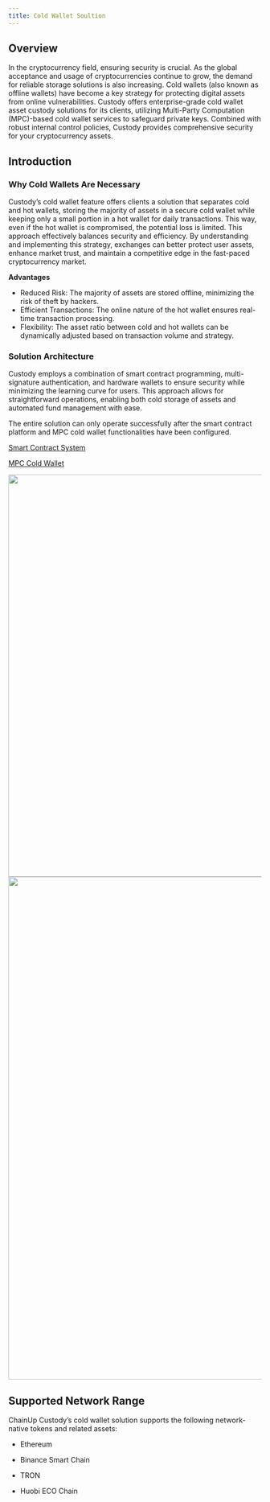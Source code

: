 ```yaml
---
title: Cold Wallet Soultion
---
```


## Overview

In the cryptocurrency field, ensuring security is crucial. As the global acceptance and usage of cryptocurrencies continue to grow, the demand for reliable storage solutions is also increasing. Cold wallets (also known as offline wallets) have become a key strategy for protecting digital assets from online vulnerabilities. Custody offers enterprise-grade cold wallet asset custody solutions for its clients, utilizing Multi-Party Computation (MPC)-based cold wallet services to safeguard private keys. Combined with robust internal control policies, Custody provides comprehensive security for your cryptocurrency assets.



## Introduction

### Why Cold Wallets Are Necessary

Custody’s cold wallet feature offers clients a solution that separates cold and hot wallets, storing the majority of assets in a secure cold wallet while keeping only a small portion in a hot wallet for daily transactions. This way, even if the hot wallet is compromised, the potential loss is limited. This approach effectively balances security and efficiency. By understanding and implementing this strategy, exchanges can better protect user assets, enhance market trust, and maintain a competitive edge in the fast-paced cryptocurrency market.


**Advantages**

* Reduced Risk: The majority of assets are stored offline, minimizing the risk of theft by hackers.
* Efficient Transactions: The online nature of the hot wallet ensures real-time transaction processing.
* Flexibility: The asset ratio between cold and hot wallets can be dynamically adjusted based on transaction volume and strategy.


### Solution Architecture

Custody employs a combination of smart contract programming, multi-signature authentication, and hardware wallets to ensure security while minimizing the learning curve for users. This approach allows for straightforward operations, enabling both cold storage of assets and automated fund management with ease.



<Note>
The entire solution can only operate successfully after the smart contract platform and MPC cold wallet functionalities have been configured.


[Smart Contract System](/help-center/manage-mpc/coldwallet/smartcontractsystem)

[MPC Cold Wallet](/help-center/manage-mpc/coldwallet/managecoldwallet)

</Note>

<div className="w-full flex items-center justify-center">
    <img src="/images/help-center/solutionstraen.jpeg" width="800"/>
</div>
<div className="w-full flex items-center justify-center">
    <img src="/images/help-center/flowingen.jpeg" width="1000"/>
</div>





## Supported Network Range
ChainUp Custody’s cold wallet solution supports the following network-native tokens and related assets:
* Ethereum

* Binance Smart Chain

* TRON

* Huobi ECO Chain
